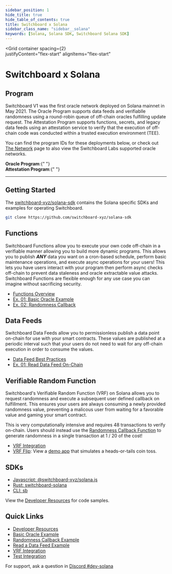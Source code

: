 ```yaml
---
sidebar_position: 1
hide_title: true
hide_table_of_contents: true
title: Switchboard x Solana
sidebar_class_name: "sidebar__solana"
keywords: [Solana, Solana SDK, Switchboard Solana SDK]
---
```



<Grid 
  container 
  spacing={2}   
  justifyContent="flex-start"
  alignItems="flex-start"
>
  <Grid xs={12}>
    <div style={{ textAlign: "center" }}>
      <h1>Switchboard x Solana</h1>
    </div>
  </Grid>
  <Grid item md={9} xs={12}>

## Program

Switchboard V1 was the first oracle network deployed on Solana mainnet in
May 2021. The Oracle Program supports data feeds and verifiablle randomness
using a round-robin queue of off-chain oracles fulfilling update request. The
Attestation Program supports functions, secrets, and legacy data feeds using an
attestation service to verify that the execution of off-chain code was conducted
within a trusted execution environment (TEE).

You can find the program IDs for these deployments below, or check out
[The Network](/network) page to also view the Switchboard Labs supported oracle
networks.

<div>
  <strong>Oracle Program</strong>:{" "}
  <ChainAddressButton chain="solana" network="mainnet" />
</div>

<div>
  <strong>Attestation Program</strong>:{" "}
  <ChainAddressButton
    chain="solana"
    network="mainnet"
    field="attestationService"
  />
</div>

<hr />

## Getting Started

The [switchboard-xyz/solana-sdk](https://github.com/switchboard-xyz/solana-sdk)
contains the Solana specific SDKs and examples for operating Switchboard.

```bash
git clone https://github.com/switchboard-xyz/solana-sdk
```

## Functions

Switchboard Functions allow you to execute your own code off-chain in a
verifiable manner allowing you to build more dynamic programs. This allows you
to publish **_ANY_** data you want on a cron-based schedule, perform basic
maintenance operations, and execute async operations for your users! This lets
you have users interact with your program then perform async checks off-chain to
prevent data staleness and oracle extractable value attacks. Switchboard
Functions are flexible enough for any use case you can imagine without
sacrificing security.

- [Functions Overview](/solana/functions)
- [Ex. 01: Basic Oracle Example](/solana/functions/examples/basic-oracle-example)
- [Ex. 02: Randomness Callback](/solana/functions/examples/randomness-callback)

## Data Feeds

Switchboard Data Feeds allow you to permissionless publish a data point on-chain
for use with your smart contracts. These values are published at a periodic
interval such that your users do not need to wait for any off-chain execution in
order to consume the values.

- [Data Feed Best Practices](guides/feeds/best-practices)
- [Ex. 01: Read Data Feed On-Chain](/solana/feeds/examples/read-data-feed)

## Verifiable Random Function

Switchboard's Verifiable Random Function (VRF) on Solana allows you to request
randomness and execute a subsequent user defined callback on fulfillment. This
ensures your users are always consuming a newly provided randomness value,
preventing a malicous user from waiting for a favorable value and gaming your
smart contract.

This is very computationally intensive and requires 48 transactions to verify
on-chain. Users should instead use the
[Randomness Callback Function](/solana/functions/examples/randomness-callback)
to generate randomness in a single transaction at <span>1 / 20</span> of the
cost!

- [VRF Integration](/solana/vrf)
- [VRF Flip](https://github.com/switchboard-xyz/vrf-flip): View a
  [demo app](https://vrf-demo.switchboard.xyz/) that simulates a heads-or-tails
  coin toss.

</Grid>
<Grid item md={3} xs={12}>

## SDKs

- <span class="heading_icon__javascript">
    <a href="/api/solana.js">Javascript: @switchboard-xyz/solana.js</a>
  </span>
- <span class="heading_icon__rust">
    <a href="https://docs.rs/switchboard-solana">Rust: switchboard-solana</a>
  </span>
- <span class="heading_icon__terminal">
    <a href="/api/cli">CLI: sb</a>
  </span>

View the [Developer Resources](/solana/dev) for code samples.

## Quick Links

- [Developer Resources](/solana/dev)
- [Basic Oracle Example](/solana/functions/examples/basic-oracle-example)
- [Randomness Callback Example](/solana/functions/examples/randomness-callback)
- [Read a Data Feed Example](/solana/feeds/examples/read-data-feed)
- [VRF Integration](/solana/vrf)
- [Test Integration](/solana/test-integration)

For support, ask a question in
[Discord #dev-solana](https://discord.com/channels/841525135311634443/984343400377647144)

</Grid>
</Grid>
